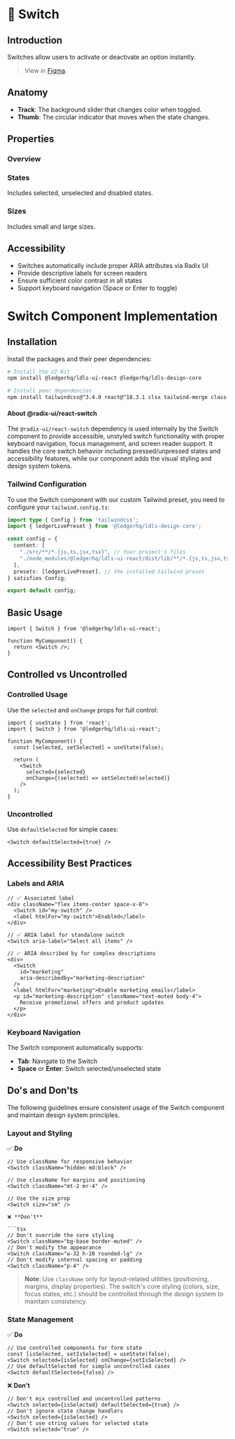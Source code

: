 
<Meta title="Components/Switch" of={SwitchStories} />

# 🔘 Switch

<CustomTabs>
  <Tab label="Overview">

## Introduction

Switches allow users to activate or deactivate an option instantly.

> View in [Figma](https://www.figma.com/design/JxaLVMTWirCpU0rsbZ30k7/2.-Components-Library?node-id=802-186).

## Anatomy

<Canvas of={SwitchStories.Base} />

- **Track**: The background slider that changes color when toggled.
- **Thumb**: The circular indicator that moves when the state changes.

## Properties

### Overview

<Canvas of={SwitchStories.Base} />
<Controls of={SwitchStories.Base} />

### States

Includes selected, unselected and disabled states.

<Canvas of={SwitchStories.StatesShowcase} />

### Sizes

Includes small and large sizes.

<Canvas of={SwitchStories.SizesShowcase} />

## Accessibility

- Switches automatically include proper ARIA attributes via Radix UI
- Provide descriptive labels for screen readers
- Ensure sufficient color contrast in all states
- Support keyboard navigation (Space or Enter to toggle)

</Tab>
<Tab label="Implementation">

# Switch Component Implementation

## Installation

Install the packages and their peer dependencies:

```bash
# Install the UI Kit
npm install @ledgerhq/ldls-ui-react @ledgerhq/ldls-design-core

# Install peer dependencies
npm install tailwindcss@^3.4.0 react@^18.3.1 clsx tailwind-merge class-variance-authority @radix-ui/react-switch
```

#### **About @radix-ui/react-switch**

The `@radix-ui/react-switch` dependency is used internally by the Switch component
to provide accessible, unstyled switch functionality with proper keyboard navigation,
focus management, and screen reader support. It handles the core switch behavior including
pressed/unpressed states and accessibility features, while our component adds the visual styling and design system tokens.

### Tailwind Configuration

To use the Switch component with our custom Tailwind preset, you need to configure your `tailwind.config.ts`:

```typescript
import type { Config } from 'tailwindcss';
import { ledgerLivePreset } from '@ledgerhq/ldls-design-core';

const config = {
  content: [
    "./src/**/*.{js,ts,jsx,tsx}", // Your project's files
    "./node_modules/@ledgerhq/ldls-ui-react/dist/lib/**/*.{js,ts,jsx,tsx}" // Ledger UI Kit components
  ],
  presets: [ledgerLivePreset], // the installed tailwind preset
} satisfies Config;

export default config;
```

## Basic Usage

```tsx
import { Switch } from '@ledgerhq/ldls-ui-react';

function MyComponent() {
  return <Switch />;
}
```

## Controlled vs Uncontrolled

### Controlled Usage

Use the `selected` and `onChange` props for full control:

```tsx
import { useState } from 'react';
import { Switch } from '@ledgerhq/ldls-ui-react';

function MyComponent() {
  const [selected, setSelected] = useState(false);

  return (
    <Switch
      selected={selected}
      onChange={(selected) => setSelected(selected)}
    />
  );
}
```

### Uncontrolled

Use `defaultSelected` for simple cases:

```tsx
<Switch defaultSelected={true} />
```

## Accessibility Best Practices

### Labels and ARIA

```tsx
// ✅ Associated label
<div className="flex items-center space-x-8">
  <Switch id="my-switch" />
  <label htmlFor="my-switch">Enabled</label>
</div>

// ✅ ARIA label for standalone switch
<Switch aria-label="Select all items" />

// ✅ ARIA described by for complex descriptions
<div>
  <Switch
    id="marketing"
    aria-describedby="marketing-description"
  />
  <label htmlFor="marketing">Enable marketing emails</label>
  <p id="marketing-description" className="text-muted body-4">
    Receive promotional offers and product updates
  </p>
</div>
```

### Keyboard Navigation

The Switch component automatically supports:

- **Tab**: Navigate to the Switch
- **Space** or **Enter**: Switch selected/unselected state

## Do's and Don'ts

The following guidelines ensure consistent usage of the Switch component and maintain design system principles.

### Layout and Styling

✅ **Do**

````tsx
// Use className for responsive behavior
<Switch className="hidden md:block" />

// Use className for margins and positioning
<Switch className="mt-2 mr-4" />

// Use the size prop
<Switch size="sm" />

❌ **Don't**

```tsx
// Don't override the core styling
<Switch className="bg-base border-muted" />
// Don't modify the appearance
<Switch className="w-32 h-20 rounded-lg" />
// Don't modify internal spacing or padding
<Switch className="p-4" />
````

> **Note**: Use `className` only for layout-related utilities (positioning, margins, display properties). The switch's core styling (colors, size, focus states, etc.) should be controlled through the design system to maintain consistency.

### State Management

✅ **Do**

```tsx
// Use controlled components for form state
const [isSelected, setIsSelected] = useState(false);
<Switch selected={isSelected} onChange={setIsSelected} />
// Use defaultSelected for simple uncontrolled cases
<Switch defaultSelected={false} />
```

❌ **Don't**

```tsx
// Don't mix controlled and uncontrolled patterns
<Switch selected={isSelected} defaultSelected={true} />
// Don't ignore state change handlers
<Switch selected={isSelected} />
// Don't use string values for selected state
<Switch selected="true" />
```

</Tab>
</CustomTabs>
